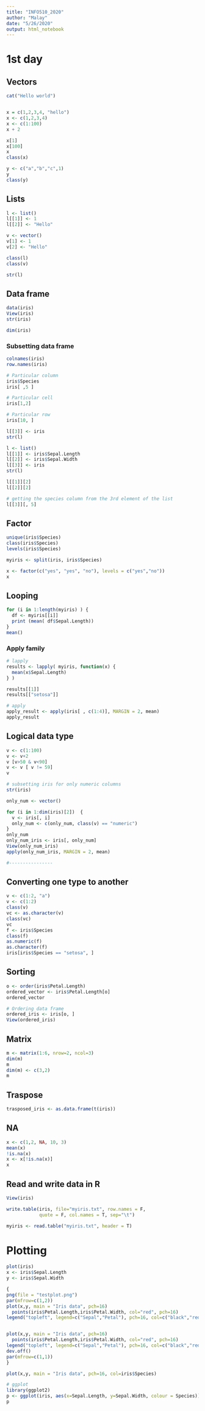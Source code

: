 ```yaml
---
title: "INFO510_2020"
author: "Malay"
date: "5/26/2020"
output: html_notebook
---
```


# 1st day

## Vectors
```r
cat("Hello world")


x = c(1,2,3,4, "hello")
x <- c(1,2,3,4) 
x <- c(1:100)
x + 2

x[1]
x[100]
x
class(x)

y <- c("a","b","c",1)
y
class(y)
```

## Lists

```r
l <- list()
l[[1]] <- 1
l[[2]] <- "Hello"

v <- vector()
v[1] <- 1
v[2] <- "Hello"

class(l)
class(v)

str(l)

```

## Data frame

```r
data(iris)
View(iris)
str(iris)

dim(iris)
```


### Subsetting data frame

```r
colnames(iris)
row.names(iris)

# Particular column
iris$Species
iris[ ,5 ]

# Particular cell
iris[1,2]

# Particular row
iris[10, ]

l[[3]] <- iris
str(l)

l <- list()
l[[1]] <- iris$Sepal.Length
l[[2]] <- iris$Sepal.Width
l[[3]] <- iris
str(l)

l[[1]][2]
l[[2]][2]

# getting the species column from the 3rd element of the list
l[[3]][, 5]
```

## Factor

```r
unique(iris$Species)
class(iris$Species)
levels(iris$Species)

myiris <- split(iris, iris$Species)

x <- factor(c("yes", "yes", "no"), levels = c("yes","no"))
x
```

## Looping

```r
for (i in 1:length(myiris) ) {
  df <- myiris[[i]]
  print (mean( df$Sepal.Length))
}
mean()
```

### Apply family

```r

# lapply
results <- lapply( myiris, function(x) {
  mean(x$Sepal.Length)
} )  

results[[1]]
results[["setosa"]]

# apply
apply_result <- apply(iris[ , c(1:4)], MARGIN = 2, mean)
apply_result
```

## Logical data type

```r
v <- c(1:100)
v <- v+2
v [v>50 & v<90]
v <- v [ v != 59]
v

# subsetting iris for only numeric columns
str(iris)

only_num <- vector()

for (i in 1:dim(iris)[2])  {
  v <- iris[, i]
  only_num <- c(only_num, class(v) == "numeric")
}
only_num
only_num_iris <- iris[, only_num]
View(only_num_iris)
apply(only_num_iris, MARGIN = 2, mean)

#----------------


```

## Converting one type to another

```r
v <- c(1:2, "a")
v <- c(1:2)
class(v)
vc <- as.character(v)
class(vc)
vc
f <- iris$Species
class(f)
as.numeric(f)
as.character(f)
iris[iris$Species == "setosa", ]
```

## Sorting

```r
o <- order(iris$Petal.Length)
ordered_vector <- iris$Petal.Length[o] 
ordered_vector

# Ordering data frame
ordered_iris <- iris[o, ]
View(ordered_iris)
```

## Matrix

```r
m <- matrix(1:6, nrow=2, ncol=3)
dim(m)
m
dim(m) <- c(3,2)
m
```

## Traspose
```r
trasposed_iris <- as.data.frame(t(iris))

```

## NA

```r
x <- c(1,2, NA, 10, 3)
mean(x)
!is.na(x)
x <- x[!is.na(x)]
x
```

## Read and write data in R

```r
View(iris)

write.table(iris, file="myiris.txt", row.names = F, 
            quote = F, col.names = T, sep="\t")

myiris <- read.table("myiris.txt", header = T)


```

# Plotting

```r
plot(iris)
x <- iris$Sepal.Length
y <- iris$Sepal.Width

{
png(file = "testplot.png")
par(mfrow=c(1,2))
plot(x,y, main = "Iris data", pch=16)
  points(iris$Petal.Length,iris$Petal.Width, col="red", pch=16)
legend("topleft", legend=c("Sepal","Petal"), pch=16, col=c("black","red") )


plot(x,y, main = "Iris data", pch=16)
  points(iris$Petal.Length,iris$Petal.Width, col="red", pch=16)
legend("topleft", legend=c("Sepal","Petal"), pch=16, col=c("black","red") )
dev.off()
par(mfrow=c(1,1))
}

plot(x,y, main = "Iris data", pch=16, col=iris$Species)

# ggplot
library(ggplot2)
p <- ggplot(iris, aes(x=Sepal.Length, y=Sepal.Width, colour = Species)) + geom_point()
p
```






















